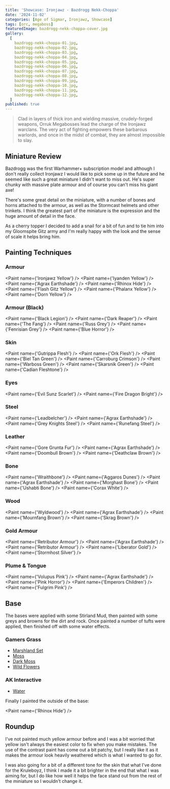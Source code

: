 ```yaml
---
title: 'Showcase: Ironjawz - Bazdrogg Nekk-Choppa'
date: '2024-11-02'
categories: [Age of Sigmar, Ironjawz, Showcase]
tags: [orc, megaboss]
featuredImage: bazdrogg-nekk-choppa-cover.jpg
gallery:
  [
    bazdrogg-nekk-choppa-01.jpg,
    bazdrogg-nekk-choppa-02.jpg,
    bazdrogg-nekk-choppa-03.jpg,
    bazdrogg-nekk-choppa-04.jpg,
    bazdrogg-nekk-choppa-05.jpg,
    bazdrogg-nekk-choppa-06.jpg,
    bazdrogg-nekk-choppa-07.jpg,
    bazdrogg-nekk-choppa-08.jpg,
    bazdrogg-nekk-choppa-09.jpg,
    bazdrogg-nekk-choppa-10.jpg,
    bazdrogg-nekk-choppa-11.jpg,
    bazdrogg-nekk-choppa-12.jpg,
  ]
published: true
---
```



> Clad in layers of thick iron and wielding massive, crudely-forged weapons, Orruk Megabosses lead the charge of the
> Ironjawz warclans. The very act of fighting empowers these barbarous warlords, and once in the midst of combat,
> they are almost impossible to slay.

## Miniature Review

Bazdrogg was the first Warhammer+ subscription model and although I don't really collect Ironjawz I would like to pick
some up in the future and he seemed like such a great miniature I didn't want to miss out. He's super chunky with
massive plate armour and of course you can't miss his giant axe!

There's some great detail on the miniature, with a number of bones and horns attached to the armour, as well as the
Stormcast helmets and other trinkets. I think the greatest part of the miniature is the expression and the huge amount
of detail in the face.

As a cherry topper I decided to add a snail for a bit of fun and to tie him into my Gloomspite Gitz army and I'm really
happy with the look and the sense of scale it helps bring him.

## Painting Techniques

### Armour

<Paint name={'Ironjawz Yellow'} />
<Paint name={'Iyanden Yellow'} />
<Paint name={'Agrax Earthshade'} />
<Paint name={'Rhinox Hide'} />
<Paint name={'Flash Gitz Yellow'} />
<Paint name={'Phalanx Yellow'} />
<Paint name={'Dorn Yellow'} />

### Armour (Black)

<Paint name={'Black Legion'} />
<Paint name={'Dark Reaper'} />
<Paint name={'The Fang'} />
<Paint name={'Russ Grey'} />
<Paint name={'Fenrisian Grey'} />
<Paint name={'Blue Horror'} />

### Skin

<Paint name={'Gutrippa Flesh'} />
<Paint name={'Ork Flesh'} />
<Paint name={'Biel Tan Green'} />
<Paint name={'Carroburg Crimson'} />
<Paint name={'Warboss Green'} />
<Paint name={'Skarsnik Green'} />
<Paint name={'Cadian Fleshtone'} />

### Eyes

<Paint name={'Evil Sunz Scarlet'} />
<Paint name={'Fire Dragon Bright'} />

### Steel

<Paint name={'Leadbelcher'} />
<Paint name={'Agrax Earthshade'} />
<Paint name={'Grey Knights Steel'} />
<Paint name={'Runefang Steel'} />

### Leather

<Paint name={'Gore Grunta Fur'} />
<Paint name={'Agrax Earthshade'} />
<Paint name={'Doombull Brown'} />
<Paint name={'Deathclaw Brown'} />

### Bone

<Paint name={'Wraithbone'} />
<Paint name={'Aggaros Dunes'} />
<Paint name={'Agrax Earthshade'} />
<Paint name={'Morghast Bone'} />
<Paint name={'Ushabti Bone'} />
<Paint name={'Corax White'} />

### Wood

<Paint name={'Wyldwood'} />
<Paint name={'Agrax Earthshade'} />
<Paint name={'Mournfang Brown'} />
<Paint name={'Skrag Brown'} />

### Gold Armour

<Paint name={'Retributor Armour'} />
<Paint name={'Agrax Earthshade'} />
<Paint name={'Retributor Armour'} />
<Paint name={'Liberator Gold'} />
<Paint name={'Stormhost Silver'} />

### Plume & Tongue

<Paint name={'Volupus Pink'} />
<Paint name={'Agrax Earthshade'} />
<Paint name={'Pink Horror'} />
<Paint name={'Emperors Children'} />
<Paint name={'Fulgrim Pink'} />

## Base

The bases were applied with some Stirland Mud, then painted with some greys and browns for the dirt and rock.
Once painted a number of tufts were applied, then finished off with some water effects.

### Gamers Grass

- [Marshland Set](https://gamersgrass.com/product/marshland-set/)
- [Moss](https://gamersgrass.com/product/moss-2mm/)
- [Dark Moss](https://gamersgrass.com/product/dark-moss-2mm/)
- [Wild Flowers](https://gamersgrass.com/product/wild-flowers-set/)

### AK Interactive

- [Water](https://ak-interactive.com/product/puddles-60ml/)

Finally I painted the outside of the base:

<Paint name={'Rhinox Hide'} />

## Roundup

I've not painted much yellow armour before and I was a bit worried that yellow isn't always the easiest color to fix
when you make mistakes. The use of the contrast paint has come out a bit patchy, but I really like it as it makes the
armour look heavily weathered which is what I wanted to go for.

I was also going for a bit of a different tone for the skin that what I've done for the Kruleboyz, I think I made it
a bit brighter in the end that what I was aiming for, but I do like how well it helps the face stand out from the rest
of the miniature so I wouldn't change it.
